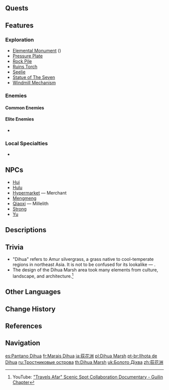 {{RegionTabs}}
{{Location Infobox
|image        = <gallery>
Dihua Marsh.png|In-Game
Dihua Marsh Map.png|Map
</gallery>
|type         = Subarea
|region       = Liyue
|area         = Bishui Plain
}}
{{Location Intro|{{Lang|'''Dihua Marsh'''|zh=荻花洲|zh_rm=Díhuā-zhōu|zh_tl=Amur Silvergrass Islet}}|description=<p>Dihua Marsh is an alluvial plane shaped by the [[Bishui River]]. It is south of [[Stone Gate]] and north of [[Wangshu Inn]]. [[Sal Terrae]] lies to the east.</p><p>There is a [[Statue of The Seven]] located on the northern end of Dihua Marsh, along the main road.</p>}}

==Quests==
{{Quests by Category List|heo=1}}

==Features==
===Exploration===
* [[Elemental Monument]] ({{Geo}})
* [[Pressure Plate]]
* [[Rock Pile]]
* [[Ruins Torch]]
* [[Seelie]]
* [[Statue of The Seven]]
* [[Windmill Mechanism]]

===Enemies===
====Common Enemies====
{{Column|2|
*{{Enemy|Hilichurl}}
*{{Enemy|Hilichurl Fighter}}
*{{Enemy|Hilichurl Shooter}}
*{{Enemy|Hilichurl Grenadier}}
*{{Enemy|Pyro Hilichurl Shooter}}
*{{Enemy|Anemo Samachurl}}
*{{Enemy|Cryo Whopperflower}}
}}

====Elite Enemies====
*{{Enemy|Cryo Abyss Mage}}

===Local Specialties===
*{{Item|Cor Lapis}}

==NPCs==
* [[Hui]]
* [[Hulu]]
* [[Hypermarket]] &mdash; Merchant
* [[Mengmeng]]
* [[Qiaoxi]] &mdash; Millelith
* [[Strong]]
* [[Yu]]

==Descriptions==
{{Description|This is where the sifting of the wavy silvergrass and the croaking of frogs join in song, and it is also the final resting place of many a martial nomad.|Viewpoint, [[Marsh of Rustling Reeds]]}}
{{Description|An alluvial plain shaped by the flow of [[Bishui River]].<br>The waterfall to its northwest is famous among travelers.<br>Aquatic plants and natural resources abound in this fertile land near Mt. Qingce.|[[Expedition]] description}}
{{Description|Dihua Marsh, a wetland area north of Liyue, gets its name from the silvergrass ("dihua" in the local language) that grows in the shallows of the marsh.<br>The scrambling web of rivers has grown into a flourishing and wide-spread ecosystem full of flora and fauna &mdash; an awe-inspiring sight for travelers to the area.<br>The area also acts as the road from Mondstadt to Liyue, and as such many merchant caravans choose to stop here to rest. Wangshu Inn stands within the area, a symbolic structure from all directions.|[https://genshin.hoyoverse.com/en/map Exploration], Genshin Impact Official Site}}

==Trivia==
* "Dihua" refers to Amur silvergrass, a grass native to cool-temperate regions in northeast Asia. It is not to be confused for its lookalike &mdash; {{w|Miscanthus sinensis|Chinese silver grass}}.
* The design of the Dihua Marsh area took many elements from {{w|Guilin| Guilin}} culture, landscape, and architecture.<ref>YouTube: [https://youtu.be/oPeoiFHKnYI "Travels Afar" Scenic Spot Collaboration Documentary - Guilin Chapter]</ref>

==Other Languages==
{{Other Languages
|en      = Dihua Marsh
|zhs     = 荻花洲
|zhs_rm  = Díhuā-zhōu
|zht     = 荻花洲
|zht_rm  = Díhuā-zhōu
|zh_tl   = {{w|Miscanthus sacchariflorus|Amur Silvergrass}} Flower Islet
|ja      = {{Rubi|荻|てき|花|か|洲|しゅう}}
|ja_rm   = Tekika-shuu<ref>[[Map]], Label: Dihua Marsh (Japanese)</ref>
|ja_tl   = Amur Silvergrass Flower Islet{{Sino|ja}}
|ko      = {{tt|적화주|荻花洲}}
|ko_rm   = Jeokhwa-ju
|ko_tl   = Amur Silvergrass Flower Islet{{Sino|ko}}
|es      = Pantano Dihua
|es_tl   = Dihua Marsh
|fr      = Marais Dihua
|fr_tl   = Dihua Marsh
|ru      = Тростниковые острова
|ru_tl   = Reed Islands
|th      = Dihua Marsh
|vi      = {{tt|Địch Hoa Châu|荻花洲}}
|vi_tl   = Amur Silvergrass Flower Islet{{Sino|vi}}
|de      = Dihua-Moor
|de_tl   = Dihua Bog
|id      = Dihua Marsh
|pt      = Ilhota de Dihua
|pt_tl   = Islet of Dihua
|tr      = Dihua Bataklığı
|tr_tl   = Dihua Marsh
|it      = Palude di Dihua
|it_tl   = Dihua Swamp
}}

==Change History==
{{Change History|1.0}}

==References==
{{Reflist}}

==Navigation==
{{Area Navbox|Liyue}}

[[es:Pantano Dihua]]
[[fr:Marais Dihua]]
[[ja:荻花洲]]
[[pl:Dihua Marsh]]
[[pt-br:Ilhota de Dihua]]
[[ru:Тростниковые острова]]
[[th:Dihua Marsh]]
[[uk:Болото Діхва]]
[[zh:荻花洲]]